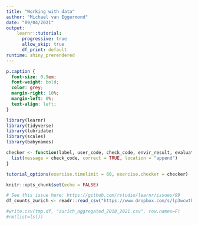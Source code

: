 ```yaml
---
title: "Working with data"
author: "Michael van Eggermond"
date: "09/04/2021"
output: 
    learnr::tutorial:
      progressive: true
      allow_skip: true
      df_print: default
runtime: shiny_prerendered
---
```

```css
p.caption {
  font-size: 0.9em;
  font-weight: bold;
  color: grey;
  margin-right: 10%;
  margin-left: 0%;  
  text-align: left;
}
```


```r
library(learnr)
library(tidyverse)
library(lubridate)
library(scales)
library(babynames)

checker <- function(label, user_code, check_code, envir_result, evaluate_result, ...) {
  list(message = check_code, correct = TRUE, location = "append")
}

tutorial_options(exercise.timelimit = 60, exercise.checker = checker)

knitr::opts_chunk$set(echo = FALSE)

# See this issue here: https://github.com/rstudio/learnr/issues/99
df_counts_zurich <- readr::read_csv("https://www.dropbox.com/s/lp3wcwth65ys468/zurich_aggregated_2018_2021.csv?dl=1")

#write.csv(tmp.df, "zurich_aggregated_2018_2021.csv", row.names=F)
#rm(list=ls())


```